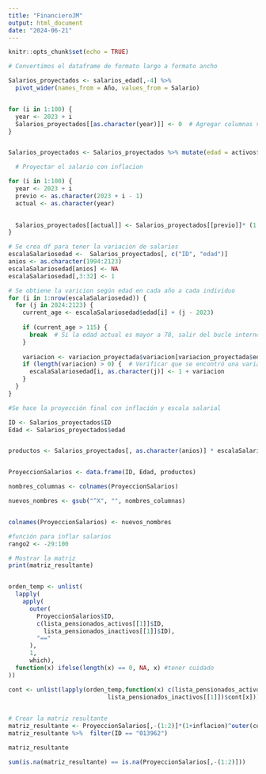 ```yaml
---
title: "FinancieroJM"
output: html_document
date: "2024-06-21"
---
```


```r
knitr::opts_chunk$set(echo = TRUE)
```

```r
# Convertimos el dataframe de formato largo a formato ancho

Salarios_proyectados <- salarios_edad[,-4] %>%
  pivot_wider(names_from = Año, values_from = Salario) 


for (i in 1:100) {
  year <- 2023 + i
  Salarios_proyectados[[as.character(year)]] <- 0  # Agregar columnas vacías
}


Salarios_proyectados <- Salarios_proyectados %>% mutate(edad = activos$Edad)
```


```r
  # Proyectar el salario con inflacion

for (i in 1:100) { 
  year <- 2023 + i
  previo <- as.character(2023 + i - 1)
  actual <- as.character(year)
  

  Salarios_proyectados[[actual]] <- Salarios_proyectados[[previo]]* (1 + inflacion)
}
```


```r
# Se crea df para tener la variacion de salarios
escalaSalariosedad <-  Salarios_proyectados[, c("ID", "edad")]
anios <- as.character(1994:2123)
escalaSalariosedad[anios] <- NA
escalaSalariosedad[,3:32] <- 1
```

```r
# Se obtiene la varicion según edad en cada año a cada individuo
for (i in 1:nrow(escalaSalariosedad)) {
  for (j in 2024:2123) {
    current_age <- escalaSalariosedad$edad[i] + (j - 2023)
    
    if (current_age > 115) {
      break  # Si la edad actual es mayor a 78, salir del bucle interno
    }
    
    variacion <- variacion_proyectada$variacion[variacion_proyectada$edad == current_age]
    if (length(variacion) > 0) {  # Verificar que se encontró una variación
      escalaSalariosedad[i, as.character(j)] <- 1 + variacion
    }
  }
}
```

```r
#Se hace la proyección final con inflación y escala salarial

ID <- Salarios_proyectados$ID
Edad <- Salarios_proyectados$edad


productos <- Salarios_proyectados[, as.character(anios)] * escalaSalariosedad[, as.character(anios)]


ProyeccionSalarios <- data.frame(ID, Edad, productos)

nombres_columnas <- colnames(ProyeccionSalarios)

nuevos_nombres <- gsub("^X", "", nombres_columnas)


colnames(ProyeccionSalarios) <- nuevos_nombres

```

```r
#función para inflar salarios
rango2 <- -29:100

# Mostrar la matriz
print(matriz_resultante)


orden_temp <- unlist(
  lapply(
    apply(
      outer(
        ProyeccionSalarios$ID, 
        c(lista_pensionados_activos[[1]]$ID,
          lista_pensionados_inactivos[[1]]$ID),
        "=="
      ),
      1,
      which),
  function(x) ifelse(length(x) == 0, NA, x) #tener cuidado
))

cont <- unlist(lapply(orden_temp,function(x) c(lista_pensionados_activos[[1]],
                            lista_pensionados_inactivos[[1]])$cont[x]))
    

# Crear la matriz resultante
matriz_resultante <- ProyeccionSalarios[,-(1:2)]*(1+inflacion)^outer(cont, rango2, "-")
matriz_resultante %>%  filter(ID == "013962")

matriz_resultante

sum(is.na(matriz_resultante) == is.na(ProyeccionSalarios[,-(1:2)]))

```





